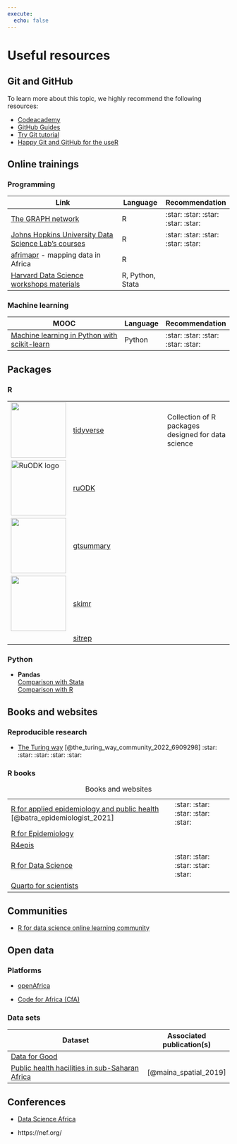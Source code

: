 ```yaml
---
execute: 
  echo: false
---
```


# Useful resources {#sec-useful-resources}

## Git and GitHub {#sec-resources-git}

To learn more about this topic, we highly recommend the following resources:

-   [Codeacademy](https://www.codecademy.com/learn/learn-git)
-   [GitHub Guides](https://guides.github.com/activities/hello-world/)
-   [Try Git tutorial](https://try.github.io/levels/1/challenges/1)
-   [Happy Git and GitHub for the useR](http://happygitwithr.com/)

## Online trainings

### Programming

| Link                                                                                           | Language         | Recommendation                     |
|------------------------------------------|---------------|---------------|
| [The GRAPH network](https://thegraphcourses.org)                                               | R                | :star: :star: :star: :star: :star: |
| [Johns Hopkins University Data Science Lab's courses](https://jhudatascience.org/courses.html) | R                | :star: :star: :star: :star: :star: |
| [afrimapr](https://afrimapr.github.io/afrimapr.website/training/) - mapping data in Africa     | R                |                                    |
| [Harvard Data Science workshops materials](https://iqss.github.io/dss-workshops/)              | R, Python, Stata |                                    |

### Machine learning

| MOOC                                                                                                                     | Language | Recommendation                     |
|----------------------------------------------|-------------|-------------|
| [Machine learning in Python with scikit-learn](https://www.fun-mooc.fr/en/courses/machine-learning-python-scikit-learn/) | Python   | :star: :star: :star: :star: :star: |

## Packages

### R

|                                             |                                                                             |                                                    |
|-------------------|--------------------------------|----------------------|
| ![](images/tidyverse-logo.png){width="125"} | [tidyverse](https://www.tidyverse.org/)                                     | Collection of R packages designed for data science |
| ![RuODK logo](images/logo.png){width="125"} | [ruODK](https://docs.ropensci.org/ruODK/index.html)                         |                                                    |
| ![](images/logo-01.png){width="125"}        | [gtsummary](https://www.danieldsjoberg.com/gtsummary/)                      |                                                    |
| ![](images/paste-A6E65357.png){width="125"} | [skimr](https://cran.r-project.org/web/packages/skimr/vignettes/skimr.html) |                                                    |
|                                             | [sitrep](https://github.com/R4EPI/sitrep)                                   |                                                    |

### Python

-   **Pandas**\
    [Comparison with Stata](https://pandas.pydata.org/docs/getting_started/comparison/comparison_with_stata.html)\
    [Comparison with R](https://pandas.pydata.org/docs/getting_started/comparison/comparison_with_r.html)

## Books and websites

### Reproducible research

-   [The Turing way](https://the-turing-way.netlify.app/welcome.html) [@the_turing_way_community_2022_6909298] :star: :star: :star: :star: :star:

### R books

|                                                                                                           |                                    |
|-----------------------------------------------------|-------------------|
| [R for applied epidemiology and public health](https://epirhandbook.com/en/) [@batra_epidemiologist_2021] | :star: :star: :star: :star: :star: |
| [R for Epidemiology](https://www.r4epi.com/)                                                              |                                    |
| [R4epis](https://r4epis.netlify.app/)                                                                     |                                    |
| [R for Data Science](https://r4ds.had.co.nz/)                                                             | :star: :star: :star: :star: :star: |
| [Quarto for scientists](https://qmd4sci.njtierney.com/)                                                   |                                    |

: Books and websites

## Communities

-   [R for data science online learning community](https://www.rfordatasci.com/)

## Open data

### Platforms

-   [openAfrica](https://open.africa/)

-   [Code for Africa (CfA)](https://github.com/CodeForAfrica/)

### Data sets

| Dataset                                                                                                   | Associated publication(s) |
|-------------------------------------------------------|-----------------|
| [Data for Good](https://dataforgood.facebook.com/dfg/tools)                                               |                           |
| [Public health hacilities in sub-Saharan Africa](https://open.africa/dataset/health-facilities-in-africa) | [@maina_spatial_2019]     |

## Conferences

-   [Data Science Africa](http://www.datascienceafrica.org/)

-   https://nef.org/
